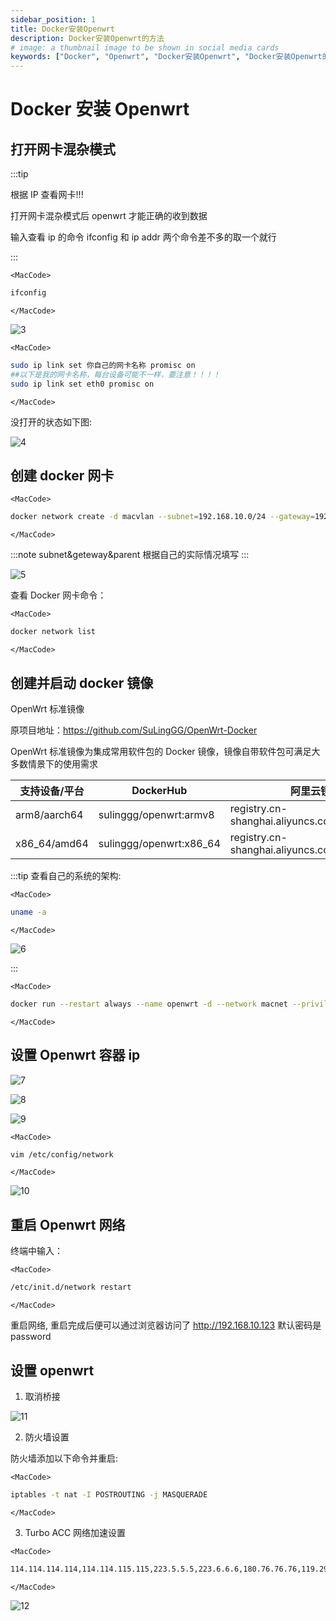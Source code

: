 ```yaml
---
sidebar_position: 1
title: Docker安装Openwrt
description: Docker安装Openwrt的方法
# image: a thumbnail image to be shown in social media cards
keywords: ["Docker", "Openwrt", "Docker安装Openwrt", "Docker安装Openwrt的方法"]
---
```



# Docker 安装 Openwrt

## 打开网卡混杂模式

:::tip

根据 IP 查看网卡!!!

打开网卡混杂模式后 openwrt 才能正确的收到数据

输入查看 ip 的命令 ifconfig 和 ip addr 两个命令差不多的取一个就行

:::

```mdx-code-block
<MacCode>
```

```bash showLineNumbers
ifconfig
```

```mdx-code-block
</MacCode>
```

![3](../assets/3.png)

```mdx-code-block
<MacCode>
```

```bash showLineNumbers
sudo ip link set 你自己的网卡名称 promisc on
##以下是我的网卡名称，每台设备可能不一样，要注意！！！！
sudo ip link set eth0 promisc on
```

```mdx-code-block
</MacCode>
```

没打开的状态如下图:

![4](../assets/4.png)

## 创建 docker 网卡

```mdx-code-block
<MacCode>
```

```bash showLineNumbers
docker network create -d macvlan --subnet=192.168.10.0/24 --gateway=192.168.10.1 -o parent=eth0 macnet
```

```mdx-code-block
</MacCode>
```

:::note
subnet&geteway&parent 根据自己的实际情况填写
:::

![5](../assets/5.png)

查看 Docker 网卡命令：

```mdx-code-block
<MacCode>
```

```bash showLineNumbers
docker network list
```

```mdx-code-block
</MacCode>
```

## 创建并启动 docker 镜像

OpenWrt 标准镜像

原项目地址：https://github.com/SuLingGG/OpenWrt-Docker

OpenWrt 标准镜像为集成常用软件包的 Docker 镜像，镜像自带软件包可满足大多数情景下的使用需求

| 支持设备/平台 | DockerHub               | 阿里云镜像仓库 (上海)                                   |
| ------------- | ----------------------- | ------------------------------------------------------- |
| arm8/aarch64  | sulinggg/openwrt:armv8  | registry.cn-shanghai.aliyuncs.com/suling/openwrt:armv8  |
| x86_64/amd64  | sulinggg/openwrt:x86_64 | registry.cn-shanghai.aliyuncs.com/suling/openwrt:x86_64 |

:::tip
查看自己的系统的架构:

```mdx-code-block
<MacCode>
```

```bash showLineNumbers
uname -a
```

```mdx-code-block
</MacCode>
```

![6](../assets/6.png)

:::

```mdx-code-block
<MacCode>
```

```bash showLineNumbers
docker run --restart always --name openwrt -d --network macnet --privileged registry.cn-shanghai.aliyuncs.com/suling/openwrt:armv8 /sbin/init
```

```mdx-code-block
</MacCode>
```

## 设置 Openwrt 容器 ip

![7](../assets/7.png)

![8](../assets/8.png)

![9](../assets/9.png)

```mdx-code-block
<MacCode>
```

```bash showLineNumbers
vim /etc/config/network
```

```mdx-code-block
</MacCode>
```

![10](../assets/10.png)

## 重启 Openwrt 网络

终端中输入：

```mdx-code-block
<MacCode>
```

```bash showLineNumbers
/etc/init.d/network restart
```

```mdx-code-block
</MacCode>
```

重启网络, 重启完成后便可以通过浏览器访问了
http://192.168.10.123
默认密码是 password

## 设置 openwrt

1. 取消桥接

![11](../assets/11.png)

2. 防火墙设置

防火墙添加以下命令并重启:

```mdx-code-block
<MacCode>
```

```bash showLineNumbers
iptables -t nat -I POSTROUTING -j MASQUERADE
```

```mdx-code-block
</MacCode>
```

3. Turbo ACC 网络加速设置

```mdx-code-block
<MacCode>
```

```bash showLineNumbers
114.114.114.114,114.114.115.115,223.5.5.5,223.6.6.6,180.76.76.76,119.29.29.29,119.28.28.28,1.2.4.8,210.2.4.8,8.8.8.8,8.8.4.4,1.1.1.1
```

```mdx-code-block
</MacCode>
```

![12](../assets/12.png)
